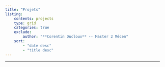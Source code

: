 ```yaml
---
title: "Projets"
listing: 
    contents: projects
    type: grid 
    categories: true
    exclude: 
        author: "**Corentin Ducloux** -- Master 2 Mécen"
    sort:
        - "date desc"
        - "title desc"
---
```


***